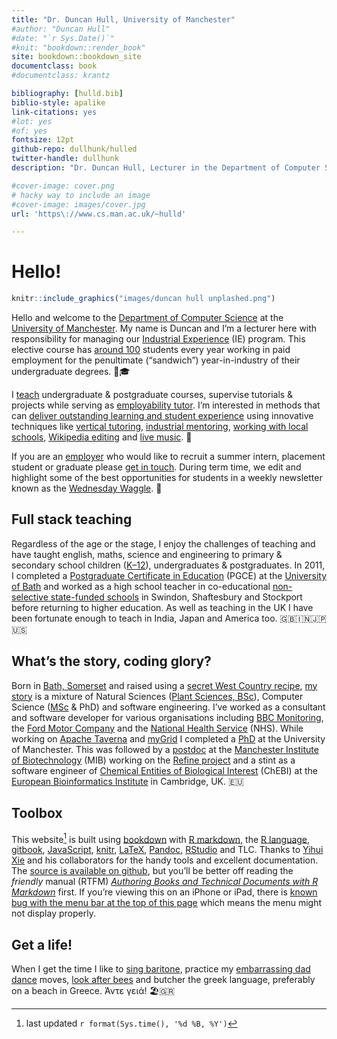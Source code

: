```yaml
---
title: "Dr. Duncan Hull, University of Manchester"
#author: "Duncan Hull"
#date: "`r Sys.Date()`"
#knit: "bookdown::render_book"
site: bookdown::bookdown_site
documentclass: book
#documentclass: krantz

bibliography: [hulld.bib]
biblio-style: apalike
link-citations: yes
#lot: yes
#of: yes
fontsize: 12pt
github-repo: dullhunk/hulled
twitter-handle: dullhunk
description: "Dr. Duncan Hull, Lecturer in the Department of Computer Science at the University of Manchester"

#cover-image: cover.png
# hacky way to include an image
#cover-image: images/cover.jpg
url: 'https\://www.cs.man.ac.uk/~hulld'

---
```


# Hello! {-}

```r
knitr::include_graphics("images/duncan hull unplashed.png")
```

Hello and welcome to the [Department of Computer Science](https://www.cs.manchester.ac.uk/) at the [University of Manchester](https://www.manchester.ac.uk). My name is Duncan and I'm a lecturer here with responsibility for managing our [Industrial Experience](https://www.cs.manchester.ac.uk/study/undergraduate/industrial-experience/) (IE) program. This elective course has [around 100](#employability) students every year working in paid employment for the penultimate (“sandwich”) year-in-industry of their undergraduate degrees. 🥪🎓

I [teach](#teaching) undergraduate & postgraduate courses, supervise tutorials & projects while serving as [employability tutor](http://studentnet.cs.manchester.ac.uk/employment/placement/). I'm interested in methods that can [deliver outstanding learning and student experience](#research) using innovative techniques like [vertical tutoring](#vertical-tutoring), [industrial mentoring](https://www.cs.manchester.ac.uk/connect/business-engagement/industrial-mentoring/), [working with local schools](#coding-their-future), [Wikipedia editing](#wikipedia) and [live music](#tuningcomplete). 🎸

If you are an [employer](#employers) who would like to recruit a summer intern, placement student or graduate please [get in touch](#contact). During term time, we edit and highlight some of the best opportunities for students in a weekly newsletter known as the [Wednesday Waggle](https://waggle.cs.manchester.ac.uk/waggle/about). 🐝

## Full stack teaching  {-}
Regardless of the age or the stage, I enjoy the challenges of teaching and have taught english, maths, science and engineering to primary & secondary school children ([K--12](https://en.wikipedia.org/wiki/K%E2%80%9312)), undergraduates & postgraduates. In 2011, I completed a [Postgraduate Certificate in Education](https://en.wikipedia.org/wiki/Postgraduate_Certificate_in_Education) (PGCE) at the [University of Bath](https://www.bath.ac.uk/) and worked as a high school teacher in co-educational [non-selective state-funded schools](https://en.wikipedia.org/wiki/State-funded_schools_(England)) in Swindon, Shaftesbury and Stockport before returning to higher education. As well as teaching in the UK I have been fortunate enough to teach in India, Japan and America too. 🇬🇧🇮🇳🇯🇵🇺🇸

## What's the story, coding glory?  {-}
Born in [Bath, Somerset](https://en.wikipedia.org/wiki/Bath,_Somerset) and raised using a [secret West Country recipe](https://en.wikipedia.org/wiki/West_Country), [my story](https://uk.linkedin.com/in/duncanhull) is a mixture of Natural Sciences ([Plant Sciences, BSc](http://www.plantsciences.manchester.ac.uk/)), Computer Science ([MSc](http://www.cs.man.ac.uk/~hulld/msc2003.html) & PhD) and software engineering. I’ve worked as a consultant and software developer for various organisations including [BBC Monitoring](https://en.wikipedia.org/wiki/BBC_Monitoring), the [Ford Motor Company](https://en.wikipedia.org/wiki/Ford_Motor_Company) and the [National Health Service](https://en.wikipedia.org/wiki/National_Health_Service) (NHS). While working on [Apache Taverna](https://en.wikipedia.org/wiki/Apache_Taverna) and [myGrid](https://en.wikipedia.org/wiki/MyGrid) I completed a [PhD](https://ethos.bl.uk/OrderDetails.do?uin=uk.bl.ethos.497578) at the University of Manchester. This was followed by a [postdoc](https://en.wikipedia.org/wiki/Postdoctoral_researcher) at the [Manchester Institute of Biotechnology](http://www.mib.ac.uk/) (MIB) working on the [Refine project](http://www.nactem.ac.uk/pathtext/) and a stint as a software engineer of [Chemical Entities of Biological Interest](https://en.wikipedia.org/wiki/ChEBI) (ChEBI) at the [European Bioinformatics Institute](https://en.wikipedia.org/wiki/European_Bioinformatics_Institute) in Cambridge, UK. 🇪🇺

## Toolbox  {-}
This website^[last updated `r format(Sys.time(), '%d %B, %Y')`] is built using [bookdown](https://bookdown.org) with [R markdown](https://rmarkdown.rstudio.com/), the [R language](https://en.wikipedia.org/wiki/R_(programming_language)), [gitbook](https://www.gitbook.com), [JavaScript](https://en.wikipedia.org/wiki/JavaScript), [knitr](https://en.wikipedia.org/wiki/Knitr), [LaTeX](https://en.wikipedia.org/wiki/LaTeX), [Pandoc](https://pandoc.org/), [RStudio](https://www.rstudio.com/) and TLC. Thanks to [Yihui Xie](https://yihui.name/) and his collaborators for the handy tools and excellent documentation. The [source is available on github](https://github.com/dullhunk/hulled), but you'll be better off reading the _friendly_ manual (RTFM) _[Authoring Books and Technical Documents with R Markdown](https://bookdown.org/yihui/bookdown/)_ first. If you're viewing this on an iPhone or iPad, there is [known bug with the menu bar at the top of this page](https://github.com/rstudio/bookdown/issues/60) which means the menu might not display properly.

## Get a life!  {-}
When I get the time I like to [sing baritone](https://en.wikipedia.org/wiki/Baritone), practice my [embarrassing dad dance](#tuningcomplete) moves, [look after bees](http://beelife.cs.manchester.ac.uk/) and butcher the greek language, preferably on a beach in Greece. Άντε γειά! 🏖️🇬🇷
